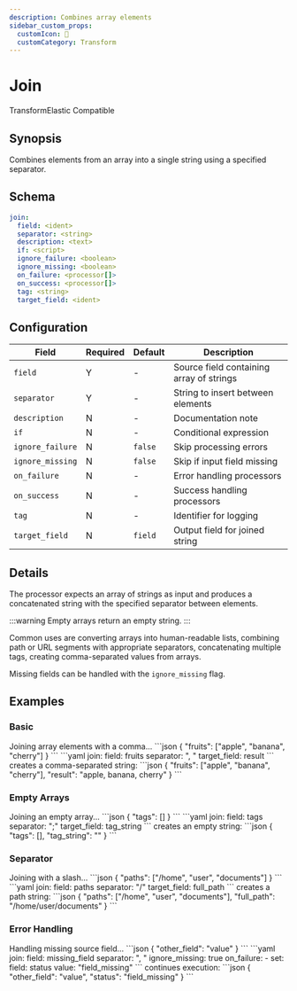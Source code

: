 ```yaml
---
description: Combines array elements
sidebar_custom_props: 
  customIcon: 🔗
  customCategory: Transform
---
```


# Join

<span className="theme-doc-version-badge badge badge--primary">Transform</span><span className="theme-doc-version-badge badge badge--secondary">Elastic Compatible</span>

## Synopsis

Combines elements from an array into a single string using a specified separator.

## Schema

```yaml {2,3}
join:
  field: <ident>
  separator: <string>
  description: <text>
  if: <script>
  ignore_failure: <boolean>
  ignore_missing: <boolean>
  on_failure: <processor[]>
  on_success: <processor[]>
  tag: <string>
  target_field: <ident>
```

## Configuration

|Field|Required|Default|Description|
|---|---|---|---|
|`field`|Y|-|Source field containing array of strings|
|`separator`|Y|-|String to insert between elements|
|`description`|N|-|Documentation note|
|`if`|N|-|Conditional expression|
|`ignore_failure`|N|`false`|Skip processing errors|
|`ignore_missing`|N|`false`|Skip if input field missing|
|`on_failure`|N|-|Error handling processors|
|`on_success`|N|-|Success handling processors|
|`tag`|N|-|Identifier for logging|
|`target_field`|N|`field`|Output field for joined string|

## Details

The processor expects an array of strings as input and produces a concatenated string with the specified separator between elements.

:::warning
Empty arrays return an empty string. 
:::

Common uses are converting arrays into human-readable lists, combining path or URL segments with appropriate separators, concatenating multiple tags, creating comma-separated values from arrays.

Missing fields can be handled with the `ignore_missing` flag.

## Examples

### Basic

<ExampleGrid>
  <CommentCol>
    Joining array elements with a comma...
  </CommentCol>
  <CodeCol>
    ```json
    {
      "fruits": ["apple", "banana", "cherry"]
    }
    ```
    ```yaml
    join:
      field: fruits
      separator: ", "
      target_field: result
    ```
  </CodeCol>
  <CommentCol>
    creates a comma-separated string:
  </CommentCol>
  <CodeCol>
    ```json
    {
      "fruits": ["apple", "banana", "cherry"],
      "result": "apple, banana, cherry"
    }
    ```
  </CodeCol>
</ExampleGrid>

### Empty Arrays

<ExampleGrid>
  <CommentCol>
    Joining an empty array...
  </CommentCol>
  <CodeCol>
    ```json
    {
      "tags": []
    }
    ```
    ```yaml
    join:
      field: tags
      separator: ";"
      target_field: tag_string
    ```
  </CodeCol>
  <CommentCol>
    creates an empty string:
  </CommentCol>
  <CodeCol>
    ```json
    {
      "tags": [],
      "tag_string": ""
    }
    ```
  </CodeCol>
</ExampleGrid>

### Separator

<ExampleGrid>
  <CommentCol>
    Joining with a slash...
  </CommentCol>
  <CodeCol>
    ```json
    {
      "paths": ["/home", "user", "documents"]
    }
    ```
    ```yaml
    join:
      field: paths
      separator: "/"
      target_field: full_path
    ```
  </CodeCol>
  <CommentCol>
    creates a path string:
  </CommentCol>
  <CodeCol>
    ```json
    {
      "paths": ["/home", "user", "documents"],
      "full_path": "/home/user/documents"
    }
    ```
  </CodeCol>
</ExampleGrid>

### Error Handling

<ExampleGrid>
  <CommentCol>
    Handling missing source field...
  </CommentCol>
  <CodeCol>
    ```json
    {
      "other_field": "value"
    }
    ```
    ```yaml
    join:
      field: missing_field
      separator: ", "
      ignore_missing: true
      on_failure:
        - set:
            field: status
            value: "field_missing"
    ```
  </CodeCol>
  <CommentCol>
    continues execution:
  </CommentCol>
  <CodeCol>
    ```json
    {
      "other_field": "value",
      "status": "field_missing"
    }
    ```
  </CodeCol>
</ExampleGrid>
